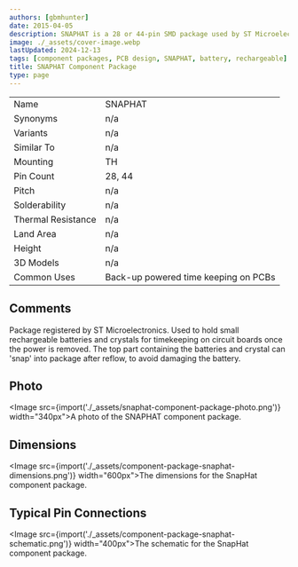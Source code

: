```yaml
---
authors: [gbmhunter]
date: 2015-04-05
description: SNAPHAT is a 28 or 44-pin SMD package used by ST Microelectronics for their range of battery-powered RTC modules. The top part containing the batteries and crystal can 'snap' into package after reflow, to avoid damaging the battery.
image: ./_assets/cover-image.webp
lastUpdated: 2024-12-13
tags: [component packages, PCB design, SNAPHAT, battery, rechargeable]
title: SNAPHAT Component Package
type: page
---
```


<table>
<tbody>
<tr>
<td>Name</td>
<td>SNAPHAT</td>
</tr>
<tr >
<td >Synonyms</td>
<td >n/a</td>
</tr>
<tr >
<td >Variants</td>
<td >n/a</td>
</tr>
<tr >
<td >Similar To</td>
<td >n/a</td>
</tr>
<tr >
<td >Mounting</td>
<td >TH</td>
</tr>
<tr >
<td >Pin Count</td>
<td >28, 44</td>
</tr>
<tr >

<td >Pitch</td>

<td >n/a</td>
</tr>
<tr >

<td >Solderability</td>

<td >n/a</td>
</tr>
<tr >

<td >Thermal Resistance</td>

<td >n/a</td>
</tr>
<tr >

<td >Land Area</td>

<td >n/a</td>
</tr>
<tr >

<td >Height</td>

<td >n/a</td>
</tr>
<tr >

<td >3D Models</td>

<td >n/a</td>
</tr>
<tr >
<td >Common Uses</td>
<td >Back-up powered time keeping on PCBs</td>
</tr>
</tbody>
</table>

## Comments

Package registered by ST Microelectronics. Used to hold small rechargeable batteries and crystals for timekeeping on circuit boards once the power is removed. The top part containing the batteries and crystal can 'snap' into package after reflow, to avoid damaging the battery.

## Photo

<Image src={import('./_assets/snaphat-component-package-photo.png')} width="340px">A photo of the SNAPHAT component package.</Image>

## Dimensions

<Image src={import('./_assets/component-package-snaphat-dimensions.png')} width="600px">The dimensions for the SnapHat component package.</Image>

## Typical Pin Connections

<Image src={import('./_assets/component-package-snaphat-schematic.png')} width="400px">The schematic for the SnapHat component package.</Image>
